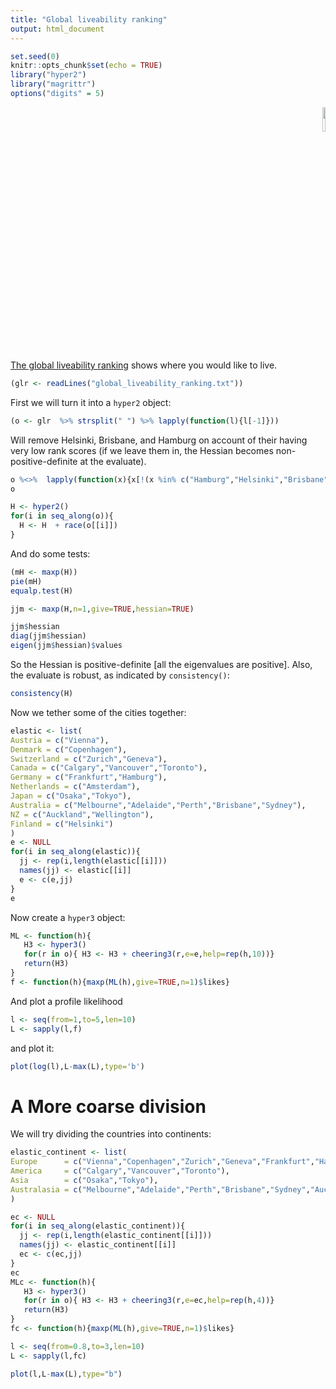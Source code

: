 ```yaml
---
title: "Global liveability ranking"
output: html_document
---
```


```r
set.seed(0)
knitr::opts_chunk$set(echo = TRUE)
library("hyper2")
library("magrittr")
options("digits" = 5)
```

<p style="text-align: right;">
![](`r system.file("help/figures/hyper2.png", package = "hyper2")`){width=10%}
</p>


[The global liveability ranking](https://en.wikipedia.org/wiki/Global_Liveability_Ranking)
shows where you would like to live.


```r
(glr <- readLines("global_liveability_ranking.txt"))
```

First we will turn it into a `hyper2` object:


```r
(o <- glr  %>% strsplit(" ") %>% lapply(function(l){l[-1]}))
```

Will remove Helsinki, Brisbane, and Hamburg on account of their having
very low rank scores (if we leave them in, the Hessian becomes
non-positive-definite at the evaluate).

```r
o %<>%  lapply(function(x){x[!(x %in% c("Hamburg","Helsinki","Brisbane"))]})
o
```


```r
H <- hyper2()
for(i in seq_along(o)){
  H <- H  + race(o[[i]])
}
```

And do some tests:

```r
(mH <- maxp(H))
pie(mH)
equalp.test(H)
```

```r
jjm <- maxp(H,n=1,give=TRUE,hessian=TRUE)
```

```r
jjm$hessian
diag(jjm$hessian)
eigen(jjm$hessian)$values
```

So the Hessian is positive-definite [all the eigenvalues are
positive].  Also, the evaluate is robust, as indicated by
`consistency()`:

```r
consistency(H)
```




Now we tether some of the cities together:

```r
elastic <- list(
Austria = c("Vienna"),
Denmark = c("Copenhagen"),
Switzerland = c("Zurich","Geneva"),
Canada = c("Calgary","Vancouver","Toronto"),
Germany = c("Frankfurt","Hamburg"),
Netherlands = c("Amsterdam"),
Japan = c("Osaka","Tokyo"),
Australia = c("Melbourne","Adelaide","Perth","Brisbane","Sydney"),
NZ = c("Auckland","Wellington"),
Finland = c("Helsinki")
)
e <- NULL
for(i in seq_along(elastic)){
  jj <- rep(i,length(elastic[[i]]))
  names(jj) <- elastic[[i]]
  e <- c(e,jj)
}
e 
```

Now create a `hyper3` object:

```r
ML <- function(h){
   H3 <- hyper3()
   for(r in o){ H3 <- H3 + cheering3(r,e=e,help=rep(h,10))}
   return(H3)
}
f <- function(h){maxp(ML(h),give=TRUE,n=1)$likes}
```

And plot a profile likelihood

```r
l <- seq(from=1,to=5,len=10)
L <- sapply(l,f)
```

and plot it:

```r
plot(log(l),L-max(L),type='b')
```



# A More coarse division

We will try dividing the countries into continents:

```r
elastic_continent <- list(
Europe      = c("Vienna","Copenhagen","Zurich","Geneva","Frankfurt","Hamburg","Amsterdam","Helsinki"),
America     = c("Calgary","Vancouver","Toronto"),
Asia        = c("Osaka","Tokyo"),
Australasia = c("Melbourne","Adelaide","Perth","Brisbane","Sydney","Auckland","Wellington")
)

ec <- NULL
for(i in seq_along(elastic_continent)){
  jj <- rep(i,length(elastic_continent[[i]]))
  names(jj) <- elastic_continent[[i]]
  ec <- c(ec,jj)
}
ec 
MLc <- function(h){
   H3 <- hyper3()
   for(r in o){ H3 <- H3 + cheering3(r,e=ec,help=rep(h,4))}
   return(H3)
}
fc <- function(h){maxp(ML(h),give=TRUE,n=1)$likes}
```

```r
l <- seq(from=0.8,to=3,len=10)
L <- sapply(l,fc)
```


```r
plot(l,L-max(L),type="b")
```


